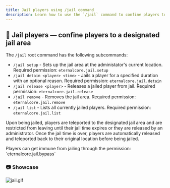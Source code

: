 ```yaml
---
title: Jail players using /jail command
description: Learn how to use the `/jail` command to confine players to a designated jail area on your Minecraft server.
---
```






## 🚓 Jail players — confine players to a designated jail area
The `/jail` root command has the following subcommands:
- `/jail setup` - Sets up the jail area at the administator's current location. Required permission: `eternalcore.jail.setup`
- `/jail detain <player> <time>` - Jails a player for a specified duration with an optional reason. Required permission: `eternalcore.jail.detain`
- `/jail release <player>` - Releases a jailed player from jail. Required permission: `eternalcore.jail.release`
- `/jail remove` - Removes the jail area. Required permission: `eternalcore.jail.remove`
- `/jail list` - Lists all currently jailed players. Required permission: `eternalcore.jail.list`

Upon being jailed, players are teleported to the designated jail area and are restricted from leaving until their jail time expires or they are released by an administrator.
Once the jail time is over, players are automatically released and teleported back to their original location before being jailed.

<AlertBox type="note">
  Players can get immune from jailing through the permission: `eternalcore.jail.bypass`
</AlertBox>


### 📷 Showcase
![jail.gif](/docs/eternalcore/jail.gif)
